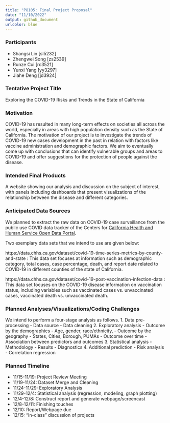 ```yaml
---
title: "P8105: Final Project Proposal"
date: "11/10/2022"
output: github_document
urlcolor: blue
---
```


### Participants

* Shangsi Lin [sl5232]
* Zhengwei Song [zs2539]
* Runze Cui [rc3521]
* Yunxi Yang [yy3297]
* Jiahe Deng [jd3924]

### Tentative Project Title

Exploring the COVID-19 Risks and Trends in the State of California

### Motivation

COVID-19 has resulted in many long-term effects on societies all across the world, especially in areas with high population density such as the State of California. The motivation of our project is to investigate the trends of COVID-19 new cases development in the past in relation with factors like vaccine administration and demographic factors. We aim to eventually come up with conclusions that can identify vulnerable groups and areas to COVID-19 and offer suggestions for the protection of people against the disease. 

### Intended Final Products

A website showing our analysis and discussion on the subject of interest, with panels including dashboards that present visualizations of the  relationship between the disease and different categories.

### Anticipated Data Sources

We planned to extract the raw data on COVID-19 case surveillance from the public use COVID data tracker of the Centers for [California Health and Human Service Open Data Portal](https://data.chhs.ca.gov/organization/california-department-of-public-health).

Two exemplary data sets that we intend to use are given below:

https://data.chhs.ca.gov/dataset/covid-19-time-series-metrics-by-county-and-state : This data set focuses at information such as demographic category, total cases, case percentage, death, and report date related to COVID-19 in different counties of the state of California.

https://data.chhs.ca.gov/dataset/covid-19-post-vaccination-infection-data : This data set focuses on the COVID-19 disease information on vaccination status, including variables such as vaccinated cases vs. unvaccinated cases, vaccinated death vs. unvaccinated death.

### Planned Analyses/Visualizations/Coding Challenges

We intend to perform a four-stage analysis as follows.
1. Data pre-processing
 - Data source
 - Data cleaning
2. Exploratory analysis
 - Outcome by the demographics
 - Age, gender, race/ethnicity,
 - Outcome by the geography
 - States, Cities, Borough, PUMAs
 - Outcome over time
 - Association between predictors and outcomes
3. Statistical analysis
 - Methodology
 - Results
 - Diagnostics
4. Additional prediction
 - Risk analysis
 - Correlation regression

### Planned Timeline

* 11/15-11/19: Project Review Meeting
* 11/19-11/24: Dataset Merge and Cleaning
* 11/24-11/29: Exploratory Analysis
* 11/29-12/4: Statistical analysis (regression, modeling, graph plotting)
* 12/4-12/8: Construct report and generate webpage/screencast
* 12/8-12/11: Finishing touches
* 12/10: Report/Webpage due
* 12/15: "In-class" discussion of projects
